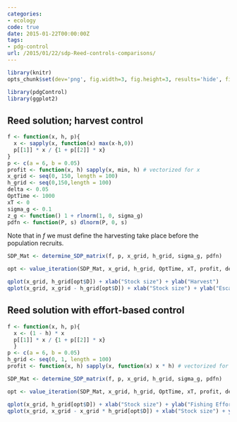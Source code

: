 ```yaml
---
categories:
- ecology
code: true
date: 2015-01-22T00:00:00Z
tags:
- pdg-control
url: /2015/01/22/sdp-Reed-controls-comparisons/
---
```


```r
library(knitr)
opts_chunk$set(dev='png', fig.width=3, fig.height=3, results='hide', fig.show='hold')
```

```r
library(pdgControl)
library(ggplot2)

```



## Reed solution; harvest control

```r
f <- function(x, h, p){ 
  x <- sapply(x, function(x) max(x-h,0))
  p[[1]] * x / {1 + p[[2]] * x} 
}
p <- c(a = 6, b = 0.05)
profit <- function(x, h) sapply(x, min, h) # vectorized for x
x_grid <- seq(0, 150, length = 100)
h_grid <- seq(0,150,length = 100)
delta <- 0.05
OptTime <- 1000
xT <- 0
sigma_g <- 0.1
z_g <- function() 1 + rlnorm(1, 0, sigma_g)
pdfn <- function(P, s) dlnorm(P, 0, s)
```
Note that in $f$ we must define the harvesting take place before the population recruits.

```r
SDP_Mat <- determine_SDP_matrix(f, p, x_grid, h_grid, sigma_g, pdfn)
```

```r
opt <- value_iteration(SDP_Mat, x_grid, h_grid, OptTime, xT, profit, delta)
```


```r
qplot(x_grid, h_grid[opt$D]) + xlab("Stock size") + ylab("Harvest")
qplot(x_grid, x_grid - h_grid[opt$D]) + xlab("Stock size") + ylab("Escapement")
```

## Reed solution with effort-based control

```r
f <- function(x, h, p){
  x <- (1 - h) * x
  p[[1]] * x / {1 + p[[2]] * x}
  }
p <- c(a = 6, b = 0.05)
h_grid <- seq(0, 1, length = 100)
profit <- function(x, h) sapply(x, function(x) x * h) # vectorized for x
```

```r
SDP_Mat <- determine_SDP_matrix(f, p, x_grid, h_grid, sigma_g, pdfn)
```

```r
opt <- value_iteration(SDP_Mat, x_grid, h_grid, OptTime, xT, profit, delta)
```

```r
qplot(x_grid, h_grid[opt$D]) + xlab("Stock size") + ylab("Fishing Effort")
qplot(x_grid, x_grid - x_grid * h_grid[opt$D]) + xlab("Stock size") + ylab("Escapement")
```


